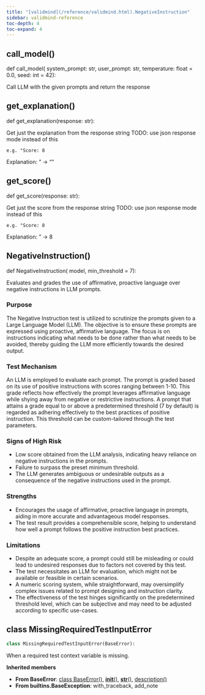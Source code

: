 ```yaml
---
title: "[validmind](/reference/validmind.html).NegativeInstruction"
sidebar: validmind-reference
toc-depth: 4
toc-expand: 4
---
```


## call_model<span class='muted'>()</span>

<!-- function.qmd.jinja2 - function signature -->

::: {.signature}

<span class="signature">
<span class="kw">def</span> <span class="name">call_model</span>(
    <span class="param"><span class="n">system_prompt</span><span class="p">:</span> <span class="n">str</span></span>,    <span class="param"><span class="n">user_prompt</span><span class="p">:</span> <span class="n">str</span></span>,    <span class="param"><span class="n">temperature</span><span class="p">:</span> <span class="n">float</span> <span class="o">=</span> <span class="kc">0.0</span></span>,    <span class="param"><span class="n">seed</span><span class="p">:</span> <span class="n">int</span> <span class="o">=</span> <span class="kc">42</span></span>):</span>
</span>

:::

Call LLM with the given prompts and return the response

## get_explanation<span class='muted'>()</span>

<!-- function.qmd.jinja2 - function signature -->

::: {.signature}

<span class="signature">
<span class="kw">def</span> <span class="name">get_explanation</span>(<span class="param"><span class="n">response</span><span class="p">:</span> <span class="n">str</span></span>):</span>
</span>

:::

Get just the explanation from the response string TODO: use json response mode instead of this

```
e.g. "Score: 8
```

Explanation: <some-explanation>" -> "<some-explanation>"

## get_score<span class='muted'>()</span>

<!-- function.qmd.jinja2 - function signature -->

::: {.signature}

<span class="signature">
<span class="kw">def</span> <span class="name">get_score</span>(<span class="param"><span class="n">response</span><span class="p">:</span> <span class="n">str</span></span>):</span>
</span>

:::

Get just the score from the response string TODO: use json response mode instead of this

```
e.g. "Score: 8
```

Explanation: <some-explanation>" -> 8

## NegativeInstruction[()]{.muted}

<!-- function.qmd.jinja2 - function signature -->

::: {.signature}

<span class="signature">
<span class="kw">def</span> <span class="name">NegativeInstruction</span>(
    <span class="param"><span class="n">model</span></span>,    <span class="param"><span class="n">min_threshold</span> <span class="o">=</span> <span class="kc">7</span></span>):</span>
</span>

:::

Evaluates and grades the use of affirmative, proactive language over negative instructions in LLM prompts.

### Purpose

The Negative Instruction test is utilized to scrutinize the prompts given to a Large Language Model (LLM). The objective is to ensure these prompts are expressed using proactive, affirmative language. The focus is on instructions indicating what needs to be done rather than what needs to be avoided, thereby guiding the LLM more efficiently towards the desired output.

### Test Mechanism

An LLM is employed to evaluate each prompt. The prompt is graded based on its use of positive instructions with scores ranging between 1-10. This grade reflects how effectively the prompt leverages affirmative language while shying away from negative or restrictive instructions. A prompt that attains a grade equal to or above a predetermined threshold (7 by default) is regarded as adhering effectively to the best practices of positive instruction. This threshold can be custom-tailored through the test parameters.

### Signs of High Risk

- Low score obtained from the LLM analysis, indicating heavy reliance on negative instructions in the prompts.
- Failure to surpass the preset minimum threshold.
- The LLM generates ambiguous or undesirable outputs as a consequence of the negative instructions used in the prompt.

### Strengths

- Encourages the usage of affirmative, proactive language in prompts, aiding in more accurate and advantageous model responses.
- The test result provides a comprehensible score, helping to understand how well a prompt follows the positive instruction best practices.

### Limitations

- Despite an adequate score, a prompt could still be misleading or could lead to undesired responses due to factors not covered by this test.
- The test necessitates an LLM for evaluation, which might not be available or feasible in certain scenarios.
- A numeric scoring system, while straightforward, may oversimplify complex issues related to prompt designing and instruction clarity.
- The effectiveness of the test hinges significantly on the predetermined threshold level, which can be subjective and may need to be adjusted according to specific use-cases.

## [class]{.muted} MissingRequiredTestInputError

<!-- class.qmd.jinja2 - class definition -->

```python
class MissingRequiredTestInputError(BaseError):
```

When a required test context variable is missing.

**Inherited members**

- **From BaseError**: [class BaseError[()]{.muted}](#class-baseerror), [__init__[()]{.muted}](#__init__), [__str__[()]{.muted}](#__str__), [description[()]{.muted}](#description)
- **From builtins.BaseException**: with_traceback, add_note
